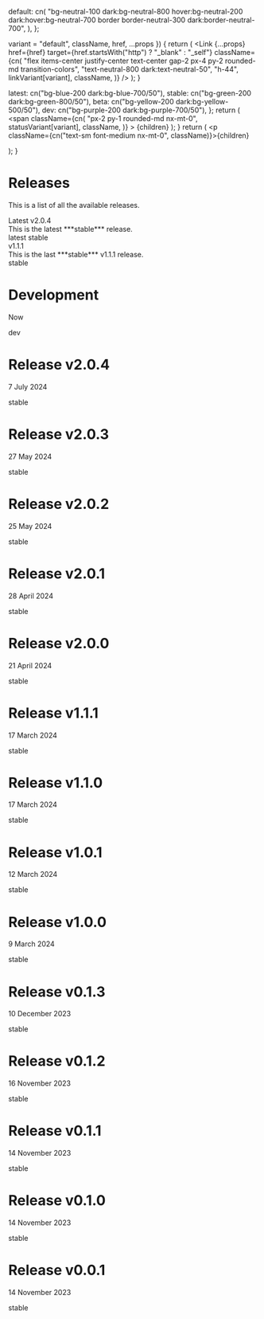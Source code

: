 

  default: cn(
    "bg-neutral-100 dark:bg-neutral-800 hover:bg-neutral-200 dark:hover:bg-neutral-700 border border-neutral-300 dark:border-neutral-700",
  ),
};

  variant = "default",
  className,
  href,
  ...props
}) {
  return (
    <Link
      {...props}
      href={href}
      target={href.startsWith("http") ? "_blank" : "_self"}
      className={cn(
        "flex items-center justify-center text-center gap-2 px-4 py-2 rounded-md transition-colors",
        "text-neutral-800 dark:text-neutral-50",
        "h-44",
        linkVariant[variant],
        className,
      )}
    />
  );
}

  latest: cn("bg-blue-200 dark:bg-blue-700/50"),
  stable: cn("bg-green-200 dark:bg-green-800/50"),
  beta: cn("bg-yellow-200 dark:bg-yellow-500/50"),
  dev: cn("bg-purple-200 dark:bg-purple-700/50"),
};
  return (
    <span
      className={cn(
        "px-2 py-1 rounded-md nx-mt-0",
        statusVariant[variant],
        className,
      )}
    >
      {children}
    </span>
  );
}
  return (
    <p className={cn("text-sm font-medium nx-mt-0", className)}>{children}</p>
  );
}

<div className='w-full flex-col flex items-center pt-12'>

# Releases

This is a list of all the available releases.

<div className="flex flex-wrap items-center justify-center gap-8 mt-12">
  <VersionLink
    className="w-56 flex-col justify-between items-start"
    href="/docs/v2"
  >
    <div className="flex flex-row items-center gap-2">
      <ExternalLinkIcon className="w-6 h-6" />
      <Text className="text-lg font-bold">Latest v2.0.4</Text>
    </div>
    <Text className="text-sm font-light text-left ml-4">
      This is the latest ***stable*** release.
    </Text>
    <div className="flex flex-row self-end mt-auto mb-1 gap-2">
      <StatusBadge variant="latest">latest</StatusBadge>
      <StatusBadge variant="stable">stable</StatusBadge>
    </div>
  </VersionLink>
  <VersionLink
    className="w-56 flex-col justify-between items-start"
    href="/docs/v1"
  >
    <div className="flex flex-row items-center gap-2">
      <ExternalLinkIcon className="w-6 h-6" />
      <Text className="text-lg font-bold">v1.1.1</Text>
    </div>
    <Text className="text-sm font-light text-left ml-4">
      This is the last ***stable*** v1.1.1 release.
    </Text>
    <div className="flex flex-row self-end mt-auto mb-1 gap-2">
      <StatusBadge variant="stable">stable</StatusBadge>
    </div>
  </VersionLink>
</div>

<div className="w-[95%] md:w-3/5 mt-10 mb-5 h-[0.1rem] mx-auto rounded bg-black/50 dark:bg-white/50" />

<div className="mx-auto items-center flex flex-col gap-4 md:min-w-[30rem] w-5/6 md:w-2/5">
  <Link
    target="_blank"
    href="https://github.com/python-thread/thread"
    className="flex flex-row w-full justify-between px-4 py-2 rounded-md items-center text-sm font-light hover:bg-neutral-100/40 dark:hover:bg-neutral-800/20 transition-all"
  >
    <div className="flex flex-col justify-between">
      <h1 className="font-normal text-lg">Development</h1>
      <p>Now</p>
    </div>
    <StatusBadge variant="dev">dev</StatusBadge>
  </Link>
  <Link
    target="_blank"
    href="/github/v2.0.4"
    className="flex flex-row w-full justify-between px-4 py-2 rounded-md items-center text-sm font-light hover:bg-neutral-100/40 dark:hover:bg-neutral-800/20 transition-all"
  >
    <div className="flex flex-col justify-between">
      <h1 className="font-normal text-lg">Release v2.0.4</h1>
      <p>7 July 2024</p>
    </div>
    <StatusBadge variant="stable">stable</StatusBadge>
  </Link>
  <Link
    target="_blank"
    href="/github/v2.0.3"
    className="flex flex-row w-full justify-between px-4 py-2 rounded-md items-center text-sm font-light hover:bg-neutral-100/40 dark:hover:bg-neutral-800/20 transition-all"
  >
    <div className="flex flex-col justify-between">
      <h1 className="font-normal text-lg">Release v2.0.3</h1>
      <p>27 May 2024</p>
    </div>
    <StatusBadge variant="stable">stable</StatusBadge>
  </Link>
  <Link
    target="_blank"
    href="/github/v2.0.2"
    className="flex flex-row w-full justify-between px-4 py-2 rounded-md items-center text-sm font-light hover:bg-neutral-100/40 dark:hover:bg-neutral-800/20 transition-all"
  >
    <div className="flex flex-col justify-between">
      <h1 className="font-normal text-lg">Release v2.0.2</h1>
      <p>25 May 2024</p>
    </div>
    <StatusBadge variant="stable">stable</StatusBadge>
  </Link>
  <Link
    target="_blank"
    href="/github/v2.0.1"
    className="flex flex-row w-full justify-between px-4 py-2 rounded-md items-center text-sm font-light hover:bg-neutral-100/40 dark:hover:bg-neutral-800/20 transition-all"
  >
    <div className="flex flex-col justify-between">
      <h1 className="font-normal text-lg">Release v2.0.1</h1>
      <p>28 April 2024</p>
    </div>
    <StatusBadge variant="stable">stable</StatusBadge>
  </Link>
  <Link
    target="_blank"
    href="/github/v2.0.0"
    className="flex flex-row w-full justify-between px-4 py-2 rounded-md items-center text-sm font-light hover:bg-neutral-100/40 dark:hover:bg-neutral-800/20 transition-all"
  >
    <div className="flex flex-col justify-between">
      <h1 className="font-normal text-lg">Release v2.0.0</h1>
      <p>21 April 2024</p>
    </div>
    <StatusBadge variant="stable">stable</StatusBadge>
  </Link>
  <Link
    target="_blank"
    href="/github/v1.1.1"
    className="flex flex-row w-full justify-between px-4 py-2 rounded-md items-center text-sm font-light hover:bg-neutral-100/40 dark:hover:bg-neutral-800/20 transition-all"
  >
    <div className="flex flex-col justify-between">
      <h1 className="font-normal text-lg">Release v1.1.1</h1>
      <p>17 March 2024</p>
    </div>
    <StatusBadge variant="stable">stable</StatusBadge>
  </Link>
  <Link
    target="_blank"
    href="/github/v1.1.0"
    className="flex flex-row w-full justify-between px-4 py-2 rounded-md items-center text-sm font-light hover:bg-neutral-100/40 dark:hover:bg-neutral-800/20 transition-all"
  >
    <div className="flex flex-col justify-between">
      <h1 className="font-normal text-lg">Release v1.1.0</h1>
      <p>17 March 2024</p>
    </div>
    <StatusBadge variant="stable">stable</StatusBadge>
  </Link>
  <Link
    target="_blank"
    href="/github/v1.0.1"
    className="flex flex-row w-full justify-between px-4 py-2 rounded-md items-center text-sm font-light hover:bg-neutral-100/40 dark:hover:bg-neutral-800/20 transition-all"
  >
    <div className="flex flex-col justify-between">
      <h1 className="font-normal text-lg">Release v1.0.1</h1>
      <p>12 March 2024</p>
    </div>
    <StatusBadge variant="stable">stable</StatusBadge>
  </Link>
  <Link
    target="_blank"
    href="/github/v1.0.0"
    className="flex flex-row w-full justify-between px-4 py-2 rounded-md items-center text-sm font-light hover:bg-neutral-100/40 dark:hover:bg-neutral-800/20 transition-all"
  >
    <div className="flex flex-col justify-between">
      <h1 className="font-normal text-lg">Release v1.0.0</h1>
      <p>9 March 2024</p>
    </div>
    <StatusBadge variant="stable">stable</StatusBadge>
  </Link>
  <Link
    target="_blank"
    href="/github/v0.1.3"
    className="flex flex-row w-full justify-between px-4 py-2 rounded-md items-center text-sm font-light hover:bg-neutral-100/40 dark:hover:bg-neutral-800/20 transition-all"
  >
    <div className="flex flex-col justify-between">
      <h1 className="font-normal text-lg">Release v0.1.3</h1>
      <p>10 December 2023</p>
    </div>
    <StatusBadge variant="stable">stable</StatusBadge>
  </Link>
  <Link
    target="_blank"
    href="/github/v0.1.2"
    className="flex flex-row w-full justify-between px-4 py-2 rounded-md items-center text-sm font-light hover:bg-neutral-100/40 dark:hover:bg-neutral-800/20 transition-all"
  >
    <div className="flex flex-col justify-between">
      <h1 className="font-normal text-lg">Release v0.1.2</h1>
      <p>16 November 2023</p>
    </div>
    <StatusBadge variant="stable">stable</StatusBadge>
  </Link>
  <Link
    target="_blank"
    href="/github/v0.1.1"
    className="flex flex-row w-full justify-between px-4 py-2 rounded-md items-center text-sm font-light hover:bg-neutral-100/40 dark:hover:bg-neutral-800/20 transition-all"
  >
    <div className="flex flex-col justify-between">
      <h1 className="font-normal text-lg">Release v0.1.1</h1>
      <p>14 November 2023</p>
    </div>
    <StatusBadge variant="stable">stable</StatusBadge>
  </Link>
  <Link
    target="_blank"
    href="/github/v0.1.0"
    className="flex flex-row w-full justify-between px-4 py-2 rounded-md items-center text-sm font-light hover:bg-neutral-100/40 dark:hover:bg-neutral-800/20 transition-all"
  >
    <div className="flex flex-col justify-between">
      <h1 className="font-normal text-lg">Release v0.1.0</h1>
      <p>14 November 2023</p>
    </div>
    <StatusBadge variant="stable">stable</StatusBadge>
  </Link>
  <Link
    target="_blank"
    href="/github/v0.0.1"
    className="flex flex-row w-full justify-between px-4 py-2 rounded-md items-center text-sm font-light hover:bg-neutral-100/40 dark:hover:bg-neutral-800/20 transition-all"
  >
    <div className="flex flex-col justify-between">
      <h1 className="font-normal text-lg">Release v0.0.1</h1>
      <p>14 November 2023</p>
    </div>
    <StatusBadge variant="stable">stable</StatusBadge>
  </Link>
</div>

</div>
